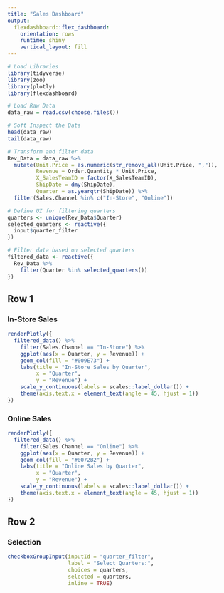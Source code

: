 ```yaml
---
title: "Sales Dashboard"
output: 
  flexdashboard::flex_dashboard:
    orientation: rows
    runtime: shiny
    vertical_layout: fill
---
```


```r

# Load Libraries
library(tidyverse)
library(zoo)
library(plotly)
library(flexdashboard)

# Load Raw Data
data_raw = read.csv(choose.files())

# Soft Inspect the Data
head(data_raw)
tail(data_raw)

# Transform and filter data
Rev_Data = data_raw %>%  
  mutate(Unit.Price = as.numeric(str_remove_all(Unit.Price, ",")),
         Revenue = Order.Quantity * Unit.Price,
         X_SalesTeamID = factor(X_SalesTeamID),
         ShipDate = dmy(ShipDate),
         Quarter = as.yearqtr(ShipDate)) %>%  
  filter(Sales.Channel %in% c("In-Store", "Online"))

# Define UI for filtering quarters
quarters <- unique(Rev_Data$Quarter)
selected_quarters <- reactive({
  input$quarter_filter
})

# Filter data based on selected quarters
filtered_data <- reactive({
  Rev_Data %>% 
    filter(Quarter %in% selected_quarters())
})

```

Row 1 {data-width=650}
-----------------------------------------------------------------------

### In-Store Sales

```r
renderPlotly({
  filtered_data() %>% 
    filter(Sales.Channel == "In-Store") %>% 
    ggplot(aes(x = Quarter, y = Revenue)) +
    geom_col(fill = "#009E73") +
    labs(title = "In-Store Sales by Quarter",
         x = "Quarter",
         y = "Revenue") +
    scale_y_continuous(labels = scales::label_dollar()) +
    theme(axis.text.x = element_text(angle = 45, hjust = 1))
})

```

### Online Sales

```r
renderPlotly({
  filtered_data() %>% 
    filter(Sales.Channel == "Online") %>% 
    ggplot(aes(x = Quarter, y = Revenue)) +
    geom_col(fill = "#0072B2") +
    labs(title = "Online Sales by Quarter",
         x = "Quarter",
         y = "Revenue") +
    scale_y_continuous(labels = scales::label_dollar()) +
    theme(axis.text.x = element_text(angle = 45, hjust = 1))
})
```

Row 2
----------------------------------------------------------------------
### Selection

```r
checkboxGroupInput(inputId = "quarter_filter",
                   label = "Select Quarters:",
                   choices = quarters,
                   selected = quarters,
                   inline = TRUE)
```

